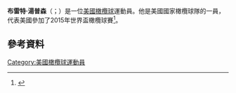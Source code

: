 {{blpsources|time=2015-11-21T16:45:12+00:00}}
{{expand|time=2015-11-21T16:45:12+00:00}}
'''布雷特·湯普森'''（{{lang-en|Brett Thompson}}；{{bd|1990年|8月17日}}）是一位[[美國|美國]][[橄欖球|橄欖球]]運動員。他是美國國家橄欖球隊的一員，代表美國參加了2015年世界盃橄欖球賽<ref>{{cite web |url=http://www.rugbyworldcup.com/usa/player/35583 |title=Brett Thompson Rugby World Cup Profile |publisher=Rugby World Cup |date=August 30, 2015 |accessdate=August 30, 2015 |deadurl=yes |archiveurl=https://web.archive.org/web/20150906075737/http://www.rugbyworldcup.com/usa/player/35583 |archivedate=2015年9月6日 }}</ref>。
==參考資料==
{{Reflist}}
[[Category:美國橄欖球運動員|Category:美國橄欖球運動員]]